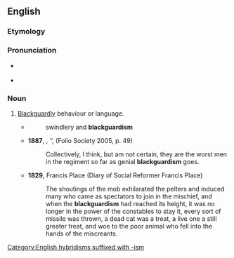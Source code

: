 ==English==

===Etymology===
{{suffix|en|blackguard|ism}}

===Pronunciation===
* {{a|RP}} {{IPA|en|/ˈblæɡɑːdɪzəm/|/ˈblæɡədɪzəm/}}
* {{a|GA}} {{IPA|en|/ˈblæˌɡɑɹdɪzəm/|/ˈblæɡɚdɪzəm/}}

===Noun===
{{en-noun|~}}

# [[blackguardly|Blackguardly]] behaviour or language.
#* {{RQ:Carlyle French Revolution}}
#*: swindlery and '''blackguardism'''
#* '''1887''', {{w|Rudyard Kipling}}, ‘{{w|The Three Musketeers (short story)|The Three Musketeers}}’, ''{{w|Plain Tales from the Hills}}'' (Folio Society 2005, p. 49)
#*: Collectively, I think, but am not certain, they are the worst men in the regiment so far as genial '''blackguardism''' goes.
#* '''1829''', Francis Place (Diary of Social Reformer Francis Place)
#*: The shoutings of the mob exhilarated the pelters and induced many who came as spectators to join in the mischief, and when the '''blackguardism''' had reached its height, it was no longer in the power of the constables to stay it, every sort of missile was thrown, a dead cat was a treat, a live one a still greater treat, and woe to the poor animal who fell into the hands of the miscreants.

[[Category:English hybridisms suffixed with -ism]]